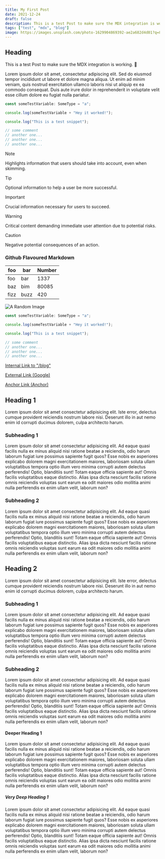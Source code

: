 ```yaml
---
title: My First Post
date: 2021-12-24
draft: false
description: This is a test Post to make sure the MDX integration is working. 🥸
tags: ["test", "mdx", "blog"]
image: https://images.unsplash.com/photo-1629904869392-ae2a682d4d01?q=80&w=1752&auto=format&fit=crop&ixlib=rb-4.0.3&ixid=M3wxMjA3fDB8MHxwaG90by1wYWdlfHx8fGVufDB8fHx8fA%3D%3D
---
```


## Heading

This is a test Post to make sure the MDX integration is working. 🥸

Lorem ipsum dolor sit amet, consectetur adipiscing elit. Sed do eiusmod tempor incididunt ut labore et dolore magna aliqua. Ut enim ad minim veniam,
quis nostrud exercitation ullamco laboris nisi ut aliquip ex ea commodo consequat. Duis aute irure dolor in reprehenderit in voluptate velit esse cillum dolore
eu fugiat nulla pariatur.

```ts title="script.ts" showLineNumbers {1,3-5}
const someTestVariable: SomeType = "a";

console.log(someTestVariable + "Hey it worked!");

console.log("This is a test snippet");

// some comment
// another one...
// another one...
// another one...
```

> [!NOTE]
> Highlights information that users should take into account, even when skimming.

> [!TIP]
> Optional information to help a user be more successful.

> [!IMPORTANT]
> Crucial information necessary for users to succeed.

> [!WARNING]
> Critical content demanding immediate user attention due to potential risks.

> [!CAUTION]
> Negative potential consequences of an action.

### Github Flavoured Markdown

| foo  | bar  | Number |
| ---- | ---- | ------ |
| foo  | bar  | 1337   |
| baz  | bim  | 80085  |
| fizz | buzz | 420    |

![A Random Image](https://images.unsplash.com/photo-1629904869392-ae2a682d4d01?q=80&w=1752&auto=format&fit=crop&ixlib=rb-4.0.3&ixid=M3wxMjA3fDB8MHxwaG90by1wYWdlfHx8fGVufDB8fHx8fA%3D%3D)

```ts showLineNumbers {1,3-5}
const someTestVariable: SomeType = "a";

console.log(someTestVariable + "Hey it worked!");

console.log("This is a test snippet");

// some comment
// another one...
// another one...
// another one...
```

[Internal Link to "/blog"](/blog)

[External Link (Google)](https://google.com)

[Anchor Link (Anchor)](#anchor)

## Heading 1

Lorem ipsum dolor sit amet consectetur adipisicing elit. Iste error, delectus cumque provident reiciendis nostrum labore nisi. Deserunt illo in aut nemo enim id corrupti ducimus dolorem, culpa architecto harum.

### Subheading 1

Lorem ipsum dolor sit amet consectetur adipisicing elit. Ad eaque quasi facilis nulla ex minus aliquid nisi ratione beatae a reiciendis, odio harum laborum fugiat iure possimus sapiente fugit quos?
Esse nobis ex asperiores explicabo dolorem magni exercitationem maiores, laboriosam soluta ullam voluptatibus tempora optio illum vero minima corrupti autem delectus perferendis! Optio, blanditiis sunt! Totam eaque officia sapiente aut!
Omnis facilis voluptatibus eaque distinctio. Alias ipsa dicta nesciunt facilis ratione omnis reiciendis voluptas sunt earum ea odit maiores odio mollitia animi nulla perferendis ex enim ullam velit, laborum non?

### Subheading 2

Lorem ipsum dolor sit amet consectetur adipisicing elit. Ad eaque quasi facilis nulla ex minus aliquid nisi ratione beatae a reiciendis, odio harum laborum fugiat iure possimus sapiente fugit quos?
Esse nobis ex asperiores explicabo dolorem magni exercitationem maiores, laboriosam soluta ullam voluptatibus tempora optio illum vero minima corrupti autem delectus perferendis! Optio, blanditiis sunt! Totam eaque officia sapiente aut!
Omnis facilis voluptatibus eaque distinctio. Alias ipsa dicta nesciunt facilis ratione omnis reiciendis voluptas sunt earum ea odit maiores odio mollitia animi nulla perferendis ex enim ullam velit, laborum non?

## Heading 2

Lorem ipsum dolor sit amet consectetur adipisicing elit. Iste error, delectus cumque provident reiciendis nostrum labore nisi. Deserunt illo in aut nemo enim id corrupti ducimus dolorem, culpa architecto harum.

### Subheading 1

Lorem ipsum dolor sit amet consectetur adipisicing elit. Ad eaque quasi facilis nulla ex minus aliquid nisi ratione beatae a reiciendis, odio harum laborum fugiat iure possimus sapiente fugit quos?
Esse nobis ex asperiores explicabo dolorem magni exercitationem maiores, laboriosam soluta ullam voluptatibus tempora optio illum vero minima corrupti autem delectus perferendis! Optio, blanditiis sunt! Totam eaque officia sapiente aut!
Omnis facilis voluptatibus eaque distinctio. Alias ipsa dicta nesciunt facilis ratione omnis reiciendis voluptas sunt earum ea odit maiores odio mollitia animi nulla perferendis ex enim ullam velit, laborum non?

### Subheading 2

Lorem ipsum dolor sit amet consectetur adipisicing elit. Ad eaque quasi facilis nulla ex minus aliquid nisi ratione beatae a reiciendis, odio harum laborum fugiat iure possimus sapiente fugit quos?
Esse nobis ex asperiores explicabo dolorem magni exercitationem maiores, laboriosam soluta ullam voluptatibus tempora optio illum vero minima corrupti autem delectus perferendis! Optio, blanditiis sunt! Totam eaque officia sapiente aut!
Omnis facilis voluptatibus eaque distinctio. Alias ipsa dicta nesciunt facilis ratione omnis reiciendis voluptas sunt earum ea odit maiores odio mollitia animi nulla perferendis ex enim ullam velit, laborum non?

#### Deeper Heading 1

Lorem ipsum dolor sit amet consectetur adipisicing elit. Ad eaque quasi facilis nulla ex minus aliquid nisi ratione beatae a reiciendis, odio harum laborum fugiat iure possimus sapiente fugit quos?
Esse nobis ex asperiores explicabo dolorem magni exercitationem maiores, laboriosam soluta ullam voluptatibus tempora optio illum vero minima corrupti autem delectus perferendis! Optio, blanditiis sunt! Totam eaque officia sapiente aut!
Omnis facilis voluptatibus eaque distinctio. Alias ipsa dicta nesciunt facilis ratione omnis reiciendis voluptas sunt earum ea odit maiores odio mollitia animi nulla perferendis ex enim ullam velit, laborum non?

##### Very Deep Heading 1

Lorem ipsum dolor sit amet consectetur adipisicing elit. Ad eaque quasi facilis nulla ex minus aliquid nisi ratione beatae a reiciendis, odio harum laborum fugiat iure possimus sapiente fugit quos?
Esse nobis ex asperiores explicabo dolorem magni exercitationem maiores, laboriosam soluta ullam voluptatibus tempora optio illum vero minima corrupti autem delectus perferendis! Optio, blanditiis sunt! Totam eaque officia sapiente aut!
Omnis facilis voluptatibus eaque distinctio. Alias ipsa dicta nesciunt facilis ratione omnis reiciendis voluptas sunt earum ea odit maiores odio mollitia animi nulla perferendis ex enim ullam velit, laborum non?

